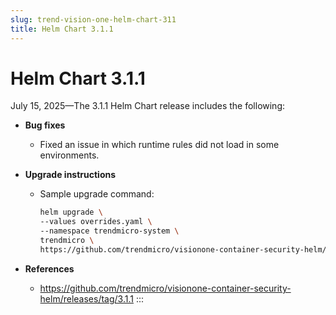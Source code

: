 ```yaml
---
slug: trend-vision-one-helm-chart-311
title: Helm Chart 3.1.1
---
```

# Helm Chart 3.1.1

July 15, 2025—The 3.1.1 Helm Chart release includes the following:

- **Bug fixes**

  - Fixed an issue in which runtime rules did not load in some environments.

- **Upgrade instructions**
  - Sample upgrade command:

    ```bash
    helm upgrade \
    --values overrides.yaml \
    --namespace trendmicro-system \
    trendmicro \
    https://github.com/trendmicro/visionone-container-security-helm/archive/3.1.1.tar.gz
    ```

- **References**

  - <https://github.com/trendmicro/visionone-container-security-helm/releases/tag/3.1.1>
:::
